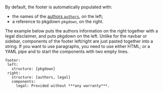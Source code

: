 By default, the footer is automatically populated with:

* the names of the
[authors `authors`](https://pkgdown.r-lib.org/reference/build_home.html#yaml-config-authors),
on the left;
* a reference to pkgdown `pkgdown`, on the right.

The example below puts the authors information on the right together with
a legal disclaimer, and puts pkgdown on the left.
Unlike for the navbar or sidebar, components of the footer left/right are
just pasted together into a string.
If you want to use paragraphs, you need to use either HTML;
or a YAML pipe and to start the components with two empty lines.

```
footer:
 left:
   structure: [pkgdown]
 right:
   structure: [authors, legal]
   components:
     legal: Provided without ***any warranty***.
```

